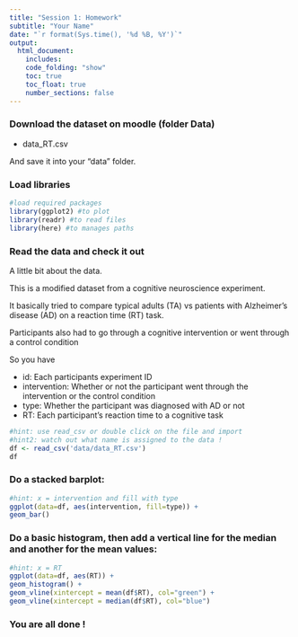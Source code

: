 ```yaml
---
title: "Session 1: Homework"
subtitle: "Your Name"
date: "`r format(Sys.time(), '%d %B, %Y')`"
output:
  html_document:
    includes:
    code_folding: "show"
    toc: true
    toc_float: true
    number_sections: false
---
```


### Download the dataset on moodle (folder Data)

-   data_RT.csv

And save it into your "data" folder.

### Load libraries

```r
#load required packages
library(ggplot2) #to plot
library(readr) #to read files
library(here) #to manages paths

```

### Read the data and check it out

A little bit about the data.

This is a modified dataset from a cognitive neuroscience experiment.

It basically tried to compare typical adults (TA) vs patients with Alzheimer's disease (AD) on a reaction time (RT) task.

Participants also had to go through a cognitive intervention or went through a control condition

So you have

-   id: Each participants experiment ID
-   intervention: Whether or not the participant went through the intervention or the control condition
-   type: Whether the participant was diagnosed with AD or not
-   RT: Each participant's reaction time to a cognitive task

```r

#hint: use read_csv or double click on the file and import
#hint2: watch out what name is assigned to the data !
df <- read_csv('data/data_RT.csv')
df
```

### Do a stacked barplot:

```r

#hint: x = intervention and fill with type
ggplot(data=df, aes(intervention, fill=type)) +
geom_bar()
```

### Do a basic histogram, then add a vertical line for the median and another for the mean values:

```r

#hint: x = RT
ggplot(data=df, aes(RT)) + 
geom_histogram() + 
geom_vline(xintercept = mean(df$RT), col="green") +
geom_vline(xintercept = median(df$RT), col="blue")

```

### You are all done !
